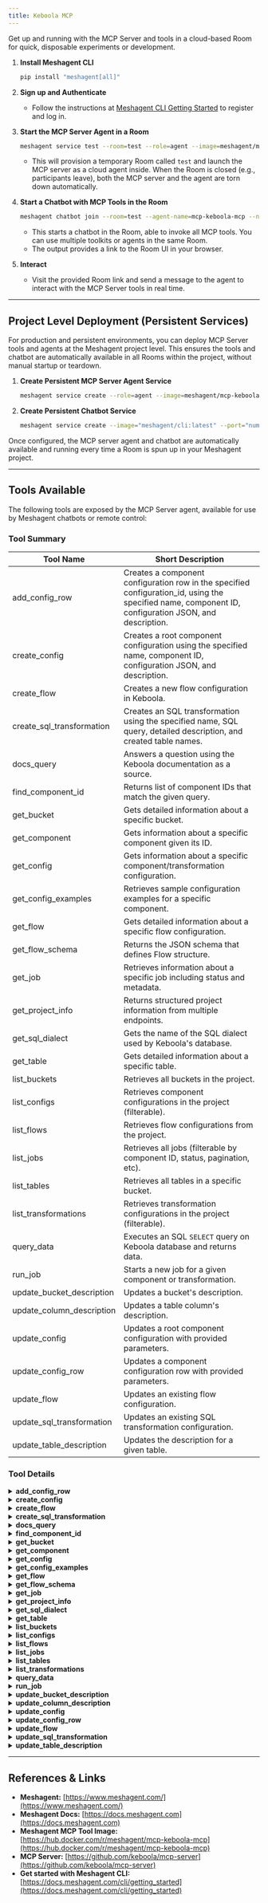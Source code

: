 ```yaml
---
title: Keboola MCP
---
```



Get up and running with the MCP Server and tools in a cloud-based Room for quick, disposable experiments or development.

1. **Install Meshagent CLI**
   ```sh
   pip install "meshagent[all]"
   ```

2. **Sign up and Authenticate**
   - Follow the instructions at [Meshagent CLI Getting Started](https://docs.meshagent.com/cli/getting_started) to register and log in.

3. **Start the MCP Server Agent in a Room**
   ```sh
   meshagent service test --room=test --role=agent --image=meshagent/mcp-keboola-mcp:latest --env MESHAGENT_PORT=8001 --port="num=8001 path=/webhook liveness=/ type=meshagent.callable" --name=mcp-keboola-mcp-service-test
   ```
   - This will provision a temporary Room called `test` and launch the MCP server as a cloud agent inside. When the Room is closed (e.g., participants leave), both the MCP server and the agent are torn down automatically.

4. **Start a Chatbot with MCP Tools in the Room**
   ```sh
   meshagent chatbot join --room=test --agent-name=mcp-keboola-mcp --name=mcp-keboola-mcp --toolkit=mcp-keboola-mcp
   ```
   - This starts a chatbot in the Room, able to invoke all MCP tools. You can use multiple toolkits or agents in the same Room.
   - The output provides a link to the Room UI in your browser.

5. **Interact**
   - Visit the provided Room link and send a message to the agent to interact with the MCP Server tools in real time.

---

## Project Level Deployment (Persistent Services)

For production and persistent environments, you can deploy MCP Server tools and agents at the Meshagent project level. This ensures the tools and chatbot are automatically available in all Rooms within the project, without manual startup or teardown.

1. **Create Persistent MCP Server Agent Service**
   ```sh
   meshagent service create --role=agent --image=meshagent/mcp-keboola-mcp:latest --env MESHAGENT_PORT=8001 --port="num=8001 path=/webhook liveness=/ type=meshagent.callable" --name=mcp-keboola-mcp-service
   ```

2. **Create Persistent Chatbot Service**
   ```sh
   meshagent service create --image="meshagent/cli:latest" --port="num=9001 path=/agent liveness=/ type=meshagent.callable participant_name=mcp-keboola-mcp-chatbot" --env="MESHAGENT_PORT=9001" --name="mcp-keboola-mcp-chatbot-service" --command="meshagent chatbot service --agent-name=mcp-keboola-mcp-chatbot --toolkit=mcp-keboola-mcp"
   ```

Once configured, the MCP server agent and chatbot are automatically available and running every time a Room is spun up in your Meshagent project.

---

## Tools Available

The following tools are exposed by the MCP Server agent, available for use by Meshagent chatbots or remote control:

### Tool Summary

| Tool Name                        | Short Description                                                                                                                                    |
|-----------------------------------|-----------------------------------------------------------------------------------------------------------------------------------------------------|
| add_config_row                    | Creates a component configuration row in the specified configuration_id, using the specified name, component ID, configuration JSON, and description. |
| create_config                     | Creates a root component configuration using the specified name, component ID, configuration JSON, and description.                                  |
| create_flow                       | Creates a new flow configuration in Keboola.                                                                                                        |
| create_sql_transformation         | Creates an SQL transformation using the specified name, SQL query, detailed description, and created table names.                                   |
| docs_query                        | Answers a question using the Keboola documentation as a source.                                                                                     |
| find_component_id                 | Returns list of component IDs that match the given query.                                                                                           |
| get_bucket                        | Gets detailed information about a specific bucket.                                                                                                  |
| get_component                     | Gets information about a specific component given its ID.                                                                                           |
| get_config                        | Gets information about a specific component/transformation configuration.                                                                           |
| get_config_examples               | Retrieves sample configuration examples for a specific component.                                                                                   |
| get_flow                          | Gets detailed information about a specific flow configuration.                                                                                      |
| get_flow_schema                   | Returns the JSON schema that defines Flow structure.                                                                                                |
| get_job                           | Retrieves information about a specific job including status and metadata.                                                                           |
| get_project_info                  | Returns structured project information from multiple endpoints.                                                                                     |
| get_sql_dialect                   | Gets the name of the SQL dialect used by Keboola's database.                                                                                        |
| get_table                         | Gets detailed information about a specific table.                                                                                                   |
| list_buckets                      | Retrieves all buckets in the project.                                                                                                               |
| list_configs                      | Retrieves component configurations in the project (filterable).                                                                                     |
| list_flows                        | Retrieves flow configurations from the project.                                                                                                     |
| list_jobs                         | Retrieves all jobs (filterable by component ID, status, pagination, etc).                                                                           |
| list_tables                       | Retrieves all tables in a specific bucket.                                                                                                          |
| list_transformations              | Retrieves transformation configurations in the project (filterable).                                                                                |
| query_data                        | Executes an SQL `SELECT` query on Keboola database and returns data.                                                                                |
| run_job                           | Starts a new job for a given component or transformation.                                                                                           |
| update_bucket_description         | Updates a bucket's description.                                                                                                                     |
| update_column_description         | Updates a table column's description.                                                                                                               |
| update_config                     | Updates a root component configuration with provided parameters.                                                                                    |
| update_config_row                 | Updates a component configuration row with provided parameters.                                                                                     |
| update_flow                       | Updates an existing flow configuration.                                                                                                             |
| update_sql_transformation         | Updates an existing SQL transformation configuration.                                                                                               |
| update_table_description          | Updates the description for a given table.                                                                                                          |

### Tool Details

<details>
<summary><strong>add_config_row</strong></summary>

Creates a component configuration row in the specified configuration_id, using the specified name, component ID, configuration JSON, and description.

- The configuration JSON object must follow the `row_configuration_schema` of the specified component, which can be checked using the `component_detail` tool.
- Example usage: create a row in a component configuration for specialized settings.

</details>

<details>
<summary><strong>create_config</strong></summary>

Creates a root component configuration using the specified name, component ID, configuration JSON, and description.

- The configuration JSON object must follow the `root_configuration_schema` of the specified component.
- Example usage: define a new configuration for a component from scratch.

</details>

<details>
<summary><strong>create_flow</strong></summary>

Creates a new flow configuration in Keboola, orchestrating multiple components in phases and tasks.

- Enforces correct schema and dependencies between tasks/phases.
- Useful for complex ETL/ELT workflows and orchestrations.

</details>

<details>
<summary><strong>create_sql_transformation</strong></summary>

Creates an SQL transformation with a specified name, description, SQL query (per current dialect), and list of created table names.

- Intended for declarative, fully described SQL data transformations.
- Supports referencing fully qualified table and column names.

</details>

<details>
<summary><strong>docs_query</strong></summary>

Answers a user’s question using the Keboola documentation as a knowledge source.

</details>

<details>
<summary><strong>find_component_id</strong></summary>

Returns a list of component IDs matching a user-supplied query, useful for discovery.

</details>

<details>
<summary><strong>get_bucket</strong></summary>

Fetch details about a specific storage bucket.

</details>

<details>
<summary><strong>get_component</strong></summary>

Fetches detailed information and schemas for a particular component by ID.

</details>

<details>
<summary><strong>get_config</strong></summary>

Gets information about a specific component or transformation configuration.

</details>

<details>
<summary><strong>get_config_examples</strong></summary>

Retrieves sample configuration examples for a component.

</details>

<details>
<summary><strong>get_flow</strong></summary>

Gets detailed information about a specific flow configuration.

</details>

<details>
<summary><strong>get_flow_schema</strong></summary>

Returns the JSON schema for Flow definitions.

</details>

<details>
<summary><strong>get_job</strong></summary>

Retrieves detailed information about a specific job, including status, parameters, and results.

</details>

<details>
<summary><strong>get_project_info</strong></summary>

Returns structured project information from multiple endpoints.

</details>

<details>
<summary><strong>get_sql_dialect</strong></summary>

Returns the SQL dialect (e.g., Snowflake, Redshift) used in the current Keboola project.

</details>

<details>
<summary><strong>get_table</strong></summary>

Gets detailed information about a specific table, such as identifier and columns.

</details>

<details>
<summary><strong>list_buckets</strong></summary>

Lists all buckets in the project.

</details>

<details>
<summary><strong>list_configs</strong></summary>

Lists all component configurations in the project, optionally filtered by type or ID.

</details>

<details>
<summary><strong>list_flows</strong></summary>

Lists all flow configurations in the project.

</details>

<details>
<summary><strong>list_jobs</strong></summary>

Lists all jobs (or filter by component/config/status/etc.), with pagination and sorting.

</details>

<details>
<summary><strong>list_tables</strong></summary>

Lists all tables within a specific bucket.

</details>

<details>
<summary><strong>list_transformations</strong></summary>

Lists all transformation configurations in the project (optionally filtered).

</details>

<details>
<summary><strong>query_data</strong></summary>

Executes an SQL `SELECT` query on the Keboola database, respecting dialect and table naming.

</details>

<details>
<summary><strong>run_job</strong></summary>

Starts a new job for a specified component or transformation.

</details>

<details>
<summary><strong>update_bucket_description</strong></summary>

Change the description for a specified bucket.

</details>

<details>
<summary><strong>update_column_description</strong></summary>

Change the description for a specified table column.

</details>

<details>
<summary><strong>update_config</strong></summary>

Updates a root component configuration, enforcing the schema and providing a change description.

</details>

<details>
<summary><strong>update_config_row</strong></summary>

Updates a specific row in a component configuration.

</details>

<details>
<summary><strong>update_flow</strong></summary>

Updates an existing flow configuration.

</details>

<details>
<summary><strong>update_sql_transformation</strong></summary>

Updates an existing SQL transformation configuration (description, disabling, etc.).

</details>

<details>
<summary><strong>update_table_description</strong></summary>

Updates the description for a specified table.

</details>

---

## References & Links

- **Meshagent:** [https://www.meshagent.com/](https://www.meshagent.com/)
- **Meshagent Docs:** [https://docs.meshagent.com](https://docs.meshagent.com)
- **Meshagent MCP Tool Image:** [https://hub.docker.com/r/meshagent/mcp-keboola-mcp](https://hub.docker.com/r/meshagent/mcp-keboola-mcp)
- **MCP Server:** [https://github.com/keboola/mcp-server](https://github.com/keboola/mcp-server)
- **Get started with Meshagent CLI:** [https://docs.meshagent.com/cli/getting_started](https://docs.meshagent.com/cli/getting_started)